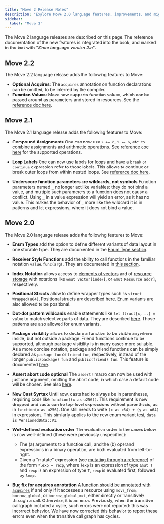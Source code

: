 ```yaml
---
title: "Move 2 Release Notes"
description: "Explore Move 2.0 language features, improvements, and migration guide for enhanced smart contract development on Aptos."
sidebar:
  label: "Move 2"
---
```


The Move 2 language releases are described on this page. The reference documentation of the new features is integrated into the book, and marked in the text with "_Since language version 2.n_".

## Move 2.2

The Move 2.2 language release adds the following features to Move:

- **Optional Acquires**: The `acquires` annotation on function declarations can be omitted, to be inferred by the compiler.
- **Function Values**: Move now supports function values, which can be passed around as parameters and stored in resources. See the [reference doc here](/build/smart-contracts/book/functions#function-values).

## Move 2.1

The Move 2.1 language release adds the following features to Move:

- **Compound Assignments** One can now use `x += n`, `x -= n`, etc. to combine assignments and arithmetic operations. See [reference doc here](/build/smart-contracts/book/variables#compound-assignments) for the supported operations.

- **Loop Labels** One can now use labels for loops and have a `break` or `continue` expression refer to those labels. This allows to continue or break outer loops from within nested loops. See [reference doc here](/build/smart-contracts/book/loops#loop-labels).

- **Underscore function parameters are wildcards, not symbols** Function parameters named `_` no longer act like variables: they do not bind a value, and multiple such parameters to a function does not cause a conflict.  Using `_` in a value expression will yield an error, as it has no value.  This makes the behavior of `_` more like the wildcard it is in patterns and let expressions, where it does not bind a value.

## Move 2.0

The Move 2.0 language release adds the following features to Move:

- **Enum Types** add the option to define different variants of data layout in one storable type. They are documented in the [Enum Type section](/build/smart-contracts/book/enums).

- **Receiver Style Functions** add the ability to call functions in the familiar notation `value.func(arg)`. They are documented in [this section](/build/smart-contracts/book/functions#dot-receiver-function-call-style).

- **Index Notation** allows access to [elements of vectors](/build/smart-contracts/book/vector#index-notation-for-vectors) and of [resource storage](/build/smart-contracts/book/global-storage-operators#index-notation-for-storage-operators) with notations like `&mut vector[index]`, or `&mut Resource[addr]`, respectively.

- **Positional Structs** allow to define wrapper types such as `struct Wrapped(u64)`. Positional structs are described [here](/build/smart-contracts/book/structs-and-resources#positional-structs). Enum variants are also allowed to be positional.

- **Dot-dot pattern wildcards** enable statements like `let Struct{x, ..} = value` to match selective parts of data. They are described [here](/build/smart-contracts/book/structs-and-resources#partial-patterns). Those patterns are also allowed for enum variants.

- **Package visibility** allows to declare a function to be visible anywhere inside, but not outside a package. Friend functions continue to be supported, although package visibility is in many cases more suitable. As a more concise notation, package and friend functions can be simply declared as `package fun` or `friend fun`, respectively, instead of the longer `public(package) fun` and `public(friend) fun`. This feature is documented [here](/build/smart-contracts/book/functions#package-visibility).

- **Assert abort code optional** The `assert!` macro can now be used with just one argument, omitting the abort code, in which case a default code will be chosen. See also [here](/build/smart-contracts/book/abort-and-assert#assert).

- **New Cast Syntax** Until now, casts had to always be in parentheses, requiring code like `function((x as u256))`. This requirement is now dropped and casts can be top-level expressions without parenthesis, as in `function(x as u256)`. One still needs to write `(x as u64) + (y as u64)` in expressions. This similarly applies to the new enum variant test, `data is VersionedData::V1`.

- **Well-defined evaluation order** The evaluation order in the cases below is now well-defined (these were previously unspecified):
  - The (a) arguments to a function call, and the (b) operand expressions in a binary operation, are both evaluated from left-to-right.
  - Given a "mutate" expression (see [mutating through a reference](/build/smart-contracts/book/variables#mutating-through-a-reference)) of the form `*lexp = rexp`, where `lexp` is an expression of type `&mut T` and `rexp` is an expression of type `T`, `rexp` is evaluated first, followed by `lexp`.

- **Bug fix for acquires annotation** [A function should be annotated with `acquires`](/build/smart-contracts/book/functions#acquires) if and only if it accesses a resource using `move_from`, `borrow_global`, or `borrow_global_mut`, either directly or transitively through a call. Otherwise, it is an error. Previously, when the transitive call graph included a cycle, such errors were not reported: this was incorrect behavior. We have now corrected this behavior to report these errors even when the transitive call graph has cycles.

